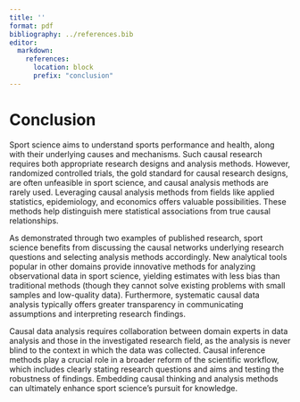 ```yaml
---
title: ''
format: pdf
bibliography: ../references.bib
editor:
  markdown:
    references: 
      location: block
      prefix: "conclusion"
---
```


# Conclusion

Sport science aims to understand sports performance and health, along with their underlying causes and mechanisms. Such causal research requires both appropriate research designs and analysis methods. However, randomized controlled trials, the gold standard for causal research designs, are often unfeasible in sport science, and causal analysis methods are rarely used. Leveraging causal analysis methods from fields like applied statistics, epidemiology, and economics offers valuable possibilities. These methods help distinguish mere statistical associations from true causal relationships.

As demonstrated through two examples of published research, sport science benefits from discussing the causal networks underlying research questions and selecting analysis methods accordingly. New analytical tools popular in other domains provide innovative methods for analyzing observational data in sport science, yielding estimates with less bias than traditional methods (though they cannot solve existing problems with small samples and low-quality data). Furthermore, systematic causal data analysis typically offers greater transparency in communicating assumptions and interpreting research findings.

Causal data analysis requires collaboration between domain experts in data analysis and those in the investigated research field, as the analysis is never blind to the context in which the data was collected. Causal inference methods play a crucial role in a broader reform of the scientific workflow, which includes clearly stating research questions and aims and testing the robustness of findings. Embedding causal thinking and analysis methods can ultimately enhance sport science's pursuit for knowledge.
